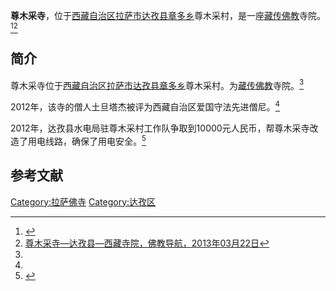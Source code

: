 {{Infobox Tibetan Buddhist monastery
|name = 尊木采寺
|image =
|image size = 250px
|alt = 
|caption = 
|t=
|w=
|to = 
|ipa={{IPA|}}
|z=
|thdl=
|e=
|tc=尊木采寺
|s=尊木采寺
|p=
|m=
|k=
|pushpin_map = 
|latd =  | latm =  | lats =  | latNS = 
|longd=  | longm= | longs =| longEW = 
|iso_region = 
|map_caption = 
|mapsize = 
|location_country = 中国
|location = {{CHN}}[[西藏自治区|西藏自治区]][[拉萨市|拉萨市]][[达孜县|达孜县]][[章多乡|章多乡]]
|coordinates_display =
|founded_by = 
|date_founded =
|date_renovated =
|sect = 
|mather =
|children =
|dedicated_to = 
|tulku =
|head_lama = 
|head_mgh =
|no._of_monks = 
|architecture = 
|festivals =
|footnotes = 
}}

'''尊木采寺'''，位于[[西藏自治区|西藏自治区]][[拉萨市|拉萨市]][[达孜县|达孜县]][[章多乡|章多乡]]尊木采村，是一座[[藏传佛教|藏传佛教]]寺院。<ref name=mingdan>{{Cite web |url=http://www.lasa.gov.cn/Item/38763.aspx |title=自治区和谐模范寺庙和爱国守法先进僧尼名单，中国拉萨，2012年05月03日 |access-date=2013年8月16日 |archive-date=2013年9月28日 |archive-url=https://web.archive.org/web/20130928220630/http://www.lasa.gov.cn/Item/38763.aspx |dead-url=yes }}</ref><ref name=cai>[http://www.fjdh.com/ffzt/fjhy/ahsy2013/03/165923217485.html 尊木采寺—达孜县—西藏寺院，佛教导航，2013年03月22日]{{Dead link|date=2018年7月 |bot=InternetArchiveBot |fix-attempted=no }}</ref>

==简介==
尊木采寺位于[[西藏自治区|西藏自治区]][[拉萨市|拉萨市]][[达孜县|达孜县]][[章多乡|章多乡]]尊木采村。为[[藏传佛教|藏传佛教]]寺院。<ref name=cai/>

2012年，该寺的僧人土旦塔杰被评为西藏自治区爱国守法先进僧尼。<ref name=mingdan/>

2012年，达孜县水电局驻尊木采村工作队争取到10000元人民币，帮尊木采寺改造了用电线路，确保了用电安全。<ref>{{Cite web |url=http://www.lasa.gov.cn/Item/38464.aspx |title=达孜县水电局驻尊木采村工作队积极争取10000元，帮助尊木采寺改造用电线路，为僧侣创造安全用电环境，中国拉萨，2012年04月24日 |access-date=2013年8月16日 |archive-date=2016年3月5日 |archive-url=https://web.archive.org/web/20160305051957/http://www.lasa.gov.cn/Item/38464.aspx |dead-url=yes }}</ref>

==参考文献==
{{reflist}}

{{拉萨地标}}
[[Category:拉萨佛寺|Category:拉萨佛寺]]
[[Category:达孜区|Category:达孜区]]